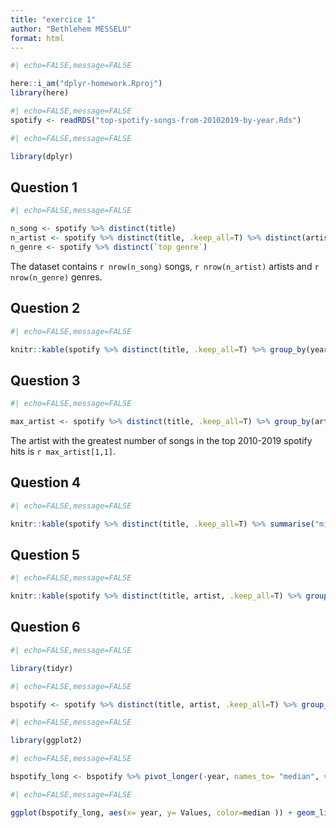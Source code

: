 ```yaml
---
title: "exercice 1"
author: "Bethlehem MESSELU"
format: html
---
```


```r
#| echo=FALSE,message=FALSE

here::i_am("dplyr-homework.Rproj")
library(here)
```

```r
#| echo=FALSE,message=FALSE
spotify <- readRDS("top-spotify-songs-from-20102019-by-year.Rds")
```
```r
#| echo=FALSE,message=FALSE

library(dplyr)
```
## Question 1 

```r
#| echo=FALSE,message=FALSE

n_song <- spotify %>% distinct(title)
n_artist <- spotify %>% distinct(title, .keep_all=T) %>% distinct(artist) 
n_genre <- spotify %>% distinct(`top genre`) 
```
The dataset contains `r nrow(n_song)` songs, `r nrow(n_artist)` artists and `r nrow(n_genre)` genres. 

## Question 2
```r
#| echo=FALSE,message=FALSE

knitr::kable(spotify %>% distinct(title, .keep_all=T) %>% group_by(year) %>% summarise("number of songs"= n()), caption= "number of songs in the top spotify over years")
```
## Question 3

```r
#| echo=FALSE,message=FALSE

max_artist <- spotify %>% distinct(title, .keep_all=T) %>% group_by(artist) %>% summarise(N=n()) %>% slice_max(order_by=N, n=1)
```
The artist with the greatest number of songs in the top 2010-2019 spotify hits is `r max_artist[1,1] `.

## Question 4

```r
#| echo=FALSE,message=FALSE

knitr::kable(spotify %>% distinct(title, .keep_all=T) %>% summarise("minimum" = min(bpm), "maximum" = max(bpm), "mean"= mean(bpm), "median" = median(bpm)), caption = "statistics of the bpm variable")
```

## Question 5

```r
#| echo=FALSE,message=FALSE

knitr::kable(spotify %>% distinct(title, artist, .keep_all=T) %>% group_by(year) %>% summarise("energy" = median(nrgy), "danceability"= median(dnce)), caption ="evolution of the energy and danceability average over years")
```
## Question 6
```r
#| echo=FALSE,message=FALSE

library(tidyr)
```

```r
#| echo=FALSE,message=FALSE

bspotify <- spotify %>% distinct(title, artist, .keep_all=T) %>% group_by(year) %>% summarise("median of energy" = median(nrgy), "median of danceability"= median(dnce))
```
```r
#| echo=FALSE,message=FALSE

library(ggplot2)
```
```r
#| echo=FALSE,message=FALSE

bspotify_long <- bspotify %>% pivot_longer(-year, names_to= "median", values_to = "Values")
```

```r
#| echo=FALSE,message=FALSE

ggplot(bspotify_long, aes(x= year, y= Values, color=median )) + geom_line() +  ggtitle("evolution of energy and danceability over years")
```